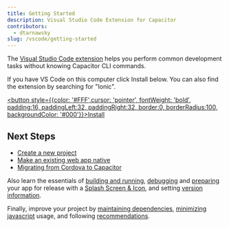 ```yaml
---
title: Getting Started
description: Visual Studio Code Extension for Capacitor
contributors:
  - dtarnawsky
slug: /vscode/getting-started
---
```


The [Visual Studio Code extension](https://marketplace.visualstudio.com/items?itemName=ionic.ionic) helps you perform common development tasks without knowing Capacitor CLI commands.

If you have VS Code on this computer click Install below. You can also find the extension by searching for "Ionic".

<a href="vscode:extension/ionic.ionic" target="_self"><button style={{color: '#FFF',cursor: 'pointer', fontWeight: 'bold', padding:16, paddingLeft:32, paddingRight:32, border:0, borderRadius:100, backgroundColor: '#000'}}>Install</button></a>


<h2>Next Steps</h2>

- [Create a new project](new-project)
- [Make an existing web app native](web-to-native)
- [Migrating from Cordova to Capacitor](cordova)

Also learn the essentials of [building and running](build-and-run), [debugging](debugging) and [preparing](release) your app for release with a [Splash Screen & Icon](splash-icon), and setting [version information](native-settings).

Finally, improve your project by [maintaining dependencies](dependencies), [minimizing javascript](bundle) usage, and following [recommendations](recommendations).




